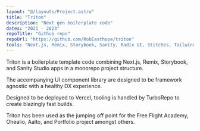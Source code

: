 ```yaml
---
layout: "@/layouts/Project.astro"
title: "Triton"
description: "Next gen boilerplate code"
dates: "2021 - 2023"
repoTitle: "Github repo"
repoUrl: "https://github.com/RobEasthope/triton"
tools: "Next.js, Remix, Storybook, Sanity, Radix UI, Stitches, Tailwind, Vanilla Extract"
---
```


Triton is a boilerplate template code combining Next.js, Remix, Storybook, and Sanity Studio apps in a monorepo project structure.

The accompanying UI component library are designed to be framework agnostic with a healthy DX experience.

Designed to be deployed to Vercel, tooling is handled by TurboRepo to create blazingly fast builds.

Triton has been used as the jumping off point for the Free Flight Academy, Ohealio, Aalto, and Portfolio project amongst others.
